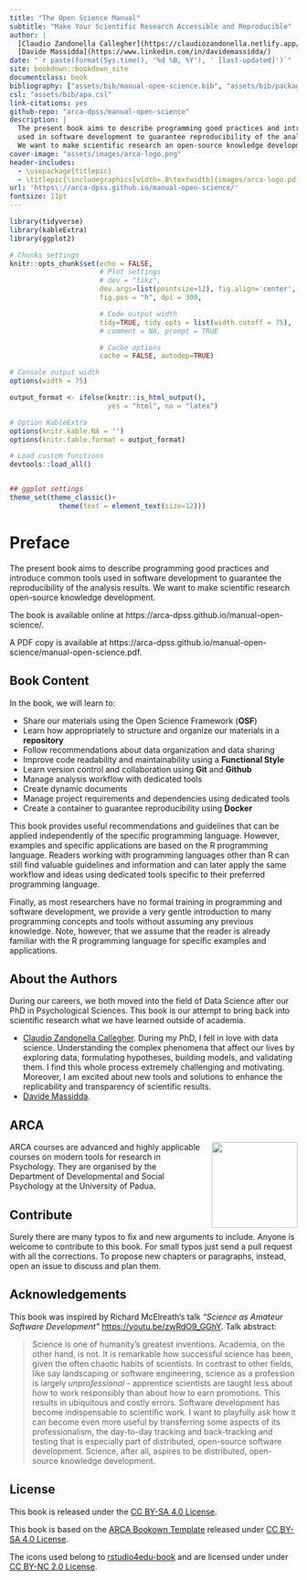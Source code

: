 ```yaml
--- 
title: "The Open Science Manual"
subtitle: "Make Your Scientific Research Accessible and Reproducible"
author: |
  [Claudio Zandonella Callegher](https://claudiozandonella.netlify.app/) and 
  [Davide Massidda](https://www.linkedin.com/in/davidemassidda/)
date: "`r paste(format(Sys.time(), '%d %B, %Y'), ' [last-updated]')`"
site: bookdown::bookdown_site
documentclass: book
bibliography: ["assets/bib/manual-open-science.bib", "assets/bib/packages.bib"]
csl: "assets/bib/apa.csl"
link-citations: yes
github-repo: "arca-dpss/manual-open-science"
description: |
  The present book aims to describe programming good practices and introduce common tools 
  used in software development to guarantee reproducibility of the analysis results. 
  We want to make scientific research an open-source knowledge development.
cover-image: "assets/images/arca-logo.png"
header-includes: 
  - \usepackage{titlepic}
  - \titlepic{\includegraphics[width=.8\textwidth]{images/arca-logo.pdf}}
url: 'https\://arca-dpss.github.io/manual-open-science/'
fontsize: 11pt
---
```

\mainmatter
\pagestyle{myfancy}

```r
library(tidyverse)
library(kableExtra)
library(ggplot2)

# Chunks settings
knitr::opts_chunk$set(echo = FALSE,
                      # Plot settings
                      # dev = "tikz",
                      dev.args=list(pointsize=12), fig.align='center',
                      fig.pos = "h", dpi = 300,

                      # Code output width
                      tidy=TRUE, tidy.opts = list(width.cutoff = 75),
                      # comment = NA, prompt = TRUE

                      # Cache options
                      cache = FALSE, autodep=TRUE)

# Console output width
options(width = 75)

output_format <- ifelse(knitr::is_html_output(), 
                        yes = "html", no = "latex")

# Option KableExtra
options(knitr.kable.NA = '')
options(knitr.table.format = output_format)

# Load custom functions
devtools::load_all()


## ggplot settings
theme_set(theme_classic()+
            theme(text = element_text(size=12)))
```

# Preface {-}

The present book aims to describe programming good practices and introduce common tools used in software development to guarantee the reproducibility of the analysis results. We want to make scientific research open-source knowledge development.

The book is available online at https://arca-dpss.github.io/manual-open-science/.

A PDF copy is available at https://arca-dpss.github.io/manual-open-science/manual-open-science.pdf.

## Book Content {-}

In the book, we will learn to:

- Share our materials using the Open Science Framework (**OSF**)
- Learn how appropriately to structure and organize our materials in a **repository**
- Follow recommendations about data organization and data sharing
- Improve code readability and maintainability using a **Functional Style**
- Learn version control and collaboration using  **Git** and **Github**
- Manage analysis workflow with dedicated tools
- Create dynamic documents
- Manage project requirements and dependencies using dedicated tools
- Create a container to guarantee reproducibility using **Docker**

This book provides useful recommendations and guidelines that can be applied independently of the specific programming language. However, examples and specific applications are based on the R programming language. Readers working with programming languages other than R can still find valuable guidelines and information and can later apply the same workflow and ideas using dedicated tools specific to their preferred programming language.

Finally, as most researchers have no formal training in programming and software development, we provide a very gentle introduction to many programming concepts and tools without assuming any previous knowledge. Note, however, that we assume that the reader is already familiar with the R programming language for specific examples and applications.

## About the Authors {-}

During our careers, we both moved into the field of Data Science after our PhD in Psychological Sciences. This book is our attempt to bring back into scientific research what we have learned outside of academia.

- [Claudio Zandonella Callegher](https://claudiozandonella.netlify.app/). During my PhD, I fell in love with data science. Understanding the complex phenomena that affect our lives by exploring data, formulating hypotheses, building models, and validating them. I find this whole process extremely challenging and motivating. Moreover, I am excited about new tools and solutions to enhance the replicability and transparency of scientific results.
- [Davide Massidda](https://www.linkedin.com/in/davidemassidda/).

## ARCA {-}

<img style = "margin-left: 20px;" align="right" width="150" height="150" src="assets/images/arca-logo.png">

ARCA courses are advanced and highly applicable courses on modern tools for research in Psychology. They are organised by the Department of Developmental and Social Psychology at the University of Padua.

## Contribute {-}

Surely there are many typos to fix and new arguments to include. Anyone is welcome to contribute to this book. For small typos just send a pull request with all the corrections. To propose new chapters or paragraphs, instead, open an issue to discuss and plan them.

## Acknowledgements {-}

This book was inspired by Richard McElreath's talk *“Science as Amateur Software Development”*   [https://youtu.be/zwRdO9_GGhY](https://youtu.be/zwRdO9_GGhY). Talk abstract: 

> Science is one of humanity's greatest inventions. Academia, on the other hand, is not. It is remarkable how successful science has been, given the often chaotic habits of scientists. In contrast to other fields, like say landscaping or software engineering, science as a profession is largely *unprofessional* - apprentice scientists are taught less about how to work responsibly than about how to earn promotions. This results in ubiquitous and costly errors. Software development has become indispensable to scientific work. I want to playfully ask how it can become even more useful by transferring some aspects of its professionalism, the day-to-day tracking and back-tracking and testing that is especially part of distributed, open-source software development. Science, after all, aspires to be distributed, open-source knowledge development.

## License {-}

This book is released under the [CC BY-SA 4.0 License](https://creativecommons.org/licenses/by-sa/4.0/).

This book is based on the [ARCA Bookown Template](https://github.com/arca-dpss/template-bookdown) released under [CC BY-SA 4.0 License](https://creativecommons.org/licenses/by-sa/4.0/).

The icons used belong to [rstudio4edu-book](https://rstudio4edu.github.io/rstudio4edu-book/) and are licensed under under [CC BY-NC 2.0 License](https://creativecommons.org/licenses/by-nc/2.0/).
